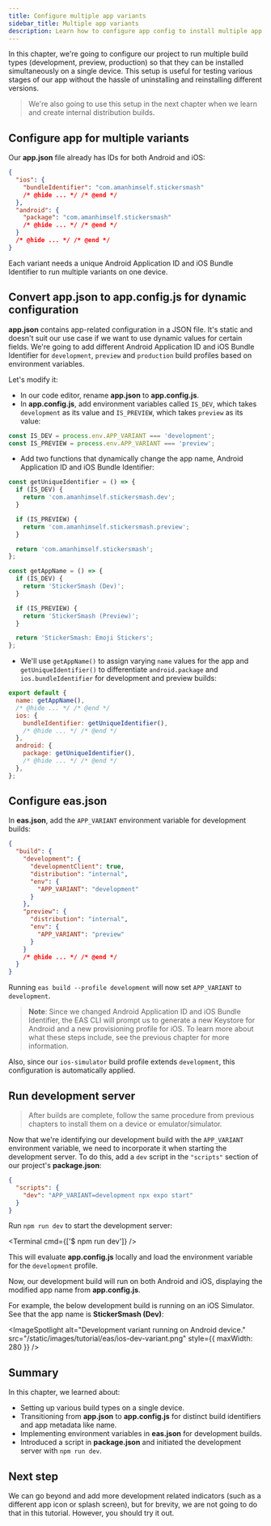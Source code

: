 ```yaml
---
title: Configure multiple app variants
sidebar_title: Multiple app variants
description: Learn how to configure app config to install multiple app variants on a single device.
---
```



In this chapter, we're going to configure our project to run multiple build types (development, preview, production) so that they can be installed simultaneously on a single device. This setup is useful for testing various stages of our app without the hassle of uninstalling and reinstalling different versions.

> We're also going to use this setup in the next chapter when we learn and create internal distribution builds.

## Configure app for multiple variants

Our **app.json** file already has IDs for both Android and iOS:

```json app.json
{
  "ios": {
    "bundleIdentifier": "com.amanhimself.stickersmash"
    /* @hide ... */ /* @end */
  },
  "android": {
    "package": "com.amanhimself.stickersmash"
    /* @hide ... */ /* @end */
  }
  /* @hide ... */ /* @end */
}
```

Each variant needs a unique Android Application ID and iOS Bundle Identifier to run multiple variants on one device.

<Step label="1">

## Convert app.json to app.config.js for dynamic configuration

**app.json** contains app-related configuration in a JSON file. It's static and doesn't suit our use case if we want to use dynamic values for certain fields. We're going to add different Android Application ID and iOS Bundle Identifier for `development`, `preview` and `production` build profiles based on environment variables.

Let's modify it:

- In our code editor, rename **app.json** to **app.config.js**.
- In **app.config.js**, add environment variables called `IS_DEV`, which takes `development` as its value and `IS_PREVIEW`, which takes `preview` as its value:

```js app.config.js
const IS_DEV = process.env.APP_VARIANT === 'development';
const IS_PREVIEW = process.env.APP_VARIANT === 'preview';
```

- Add two functions that dynamically change the app name, Android Application ID and iOS Bundle Identifier:

```js app.config.js
const getUniqueIdentifier = () => {
  if (IS_DEV) {
    return 'com.amanhimself.stickersmash.dev';
  }

  if (IS_PREVIEW) {
    return 'com.amanhimself.stickersmash.preview';
  }

  return 'com.amanhimself.stickersmash';
};

const getAppName = () => {
  if (IS_DEV) {
    return 'StickerSmash (Dev)';
  }

  if (IS_PREVIEW) {
    return 'StickerSmash (Preview)';
  }

  return 'StickerSmash: Emoji Stickers';
};
```

- We'll use `getAppName()` to assign varying `name` values for the app and `getUniqueIdentifier()` to differentiate `android.package` and `ios.bundleIdentifier` for development and preview builds:

```js app.config.js
export default {
  name: getAppName(),
  /* @hide ... */ /* @end */
  ios: {
    bundleIdentifier: getUniqueIdentifier(),
    /* @hide ... */ /* @end */
  },
  android: {
    package: getUniqueIdentifier(),
    /* @hide ... */ /* @end */
  },
};
```

</Step>

<Step label="2">

## Configure eas.json

In **eas.json**, add the `APP_VARIANT` environment variable for development builds:

```json eas.json
{
  "build": {
    "development": {
      "developmentClient": true,
      "distribution": "internal",
      "env": {
        "APP_VARIANT": "development"
      }
    },
    "preview": {
      "distribution": "internal",
      "env": {
        "APP_VARIANT": "preview"
      }
    }
    /* @hide ... */ /* @end */
  }
}
```

Running `eas build --profile development` will now set `APP_VARIANT` to `development`.

> **Note**: Since we changed Android Application ID and iOS Bundle Identifier, the EAS CLI will prompt us to generate a new Keystore for Android and a new provisioning profile for iOS. To learn more about what these steps include, see the previous chapter for more information.

Also, since our `ios-simulator` build profile extends `development`, this configuration is automatically applied.

</Step>

<Step label="3">

## Run development server

> After builds are complete, follow the same procedure from previous chapters to install them on a device or emulator/simulator.

Now that we're identifying our development build with the `APP_VARIANT` environment variable, we need to incorporate it when starting the development server. To do this, add a `dev` script in the `"scripts"` section of our project's **package.json**:

```json package.json
{
  "scripts": {
    "dev": "APP_VARIANT=development npx expo start"
  }
}
```

Run `npm run dev` to start the development server:

<Terminal cmd={['$ npm run dev']} />

This will evaluate **app.config.js** locally and load the environment variable for the `development` profile.

Now, our development build will run on both Android and iOS, displaying the modified app name from **app.config.js**.

For example, the below development build is running on an iOS Simulator. See that the app name is **StickerSmash (Dev)**:

<ImageSpotlight
  alt="Development variant running on Android device."
  src="/static/images/tutorial/eas/ios-dev-variant.png"
  style={{ maxWidth: 280 }}
/>

</Step>

## Summary

In this chapter, we learned about:

- Setting up various build types on a single device.
- Transitioning from **app.json** to **app.config.js** for distinct build identifiers and app metadata like name.
- Implementing environment variables in **eas.json** for development builds.
- Introduced a script in **package.json** and initiated the development server with `npm run dev`.

## Next step

We can go beyond and add more development related indicators (such as a different app icon or splash screen), but for brevity, we are not going to do that in this tutorial. However, you should try it out.

<BoxLink
  title="Configure multiple app variants"
  Icon={BookOpen02Icon}
  description="In the next chapter, learn about what are internal distribution builds, why we need them, and how to create them.."
  href="/tutorial/eas/internal-distribution-builds/"
/>
